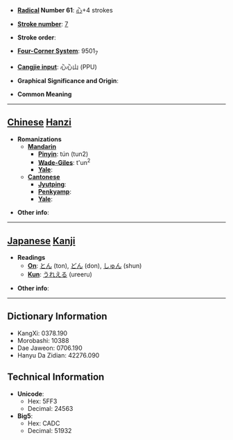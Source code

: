 * '''[[Wiktionary:Chinese radical index| Radical]] Number 61''': [[Wiktionary:Chinese radical index 心|心]]+4 strokes

* '''[[Wiktionary:Chinese total strokes index|Stroke number]]''': [[Wiktionary:Chinese total strokes index 7|7]]

* '''Stroke order''': 

* '''[[Wiktionary:Chinese four corner index|Four-Corner System]]''': 9501<sub>7</sub>

* '''[[Wiktionary:Chinese Cangjie index|Cangjie input]]''': 心心山 (PPU)

* '''Graphical Significance and Origin''': 

* '''Common Meaning'''

----

== [[Chinese]] [[Hanzi]] ==

* '''Romanizations'''
** '''[[Mandarin]]'''
*** '''[[Pinyin]]''': tún (tun2)
*** '''[[Wade-Giles]]''': t'un<sup>2</sup>
*** '''[[Yale]]''': 
** '''[[Cantonese]]'''
*** '''[[Jyutping]]''':
*** '''[[Penkyamp]]''': 
*** '''[[Yale]]''': 

* '''Other info''': 

----

== [[Japanese]] [[Kanji]] ==

* '''Readings'''
** '''[[On]]''': [[とん]] (ton), [[どん]] (don), [[しゅん]] (shun)
** '''[[Kun]]''': [[うれえる]] (ureeru)

* '''Other info''':  

----

== Dictionary Information ==

* KangXi: 0378.190
* Morobashi: 10388
* Dae Jaweon: 0706.190
* Hanyu Da Zidian: 42276.090

== Technical Information ==

* '''Unicode''':
** Hex: 5FF3
** Decimal: 24563
* '''Big5''':
** Hex: CADC
** Decimal: 51932